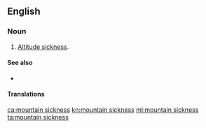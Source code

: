 ==English==

===Noun===
{{en-noun|-}}

# {{lb|en|medicine}} [[altitude sickness|Altitude sickness]].

====See also====
* {{pedia|Altitude sickness}}

====Translations====
{{trans-see|altitude sickness}}

[[ca:mountain sickness]]
[[kn:mountain sickness]]
[[ml:mountain sickness]]
[[ta:mountain sickness]]